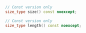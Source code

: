 ```cpp
// Const version only
size_type size() const noexcept;

// Const version only
size_type length() const noexcept;
```
